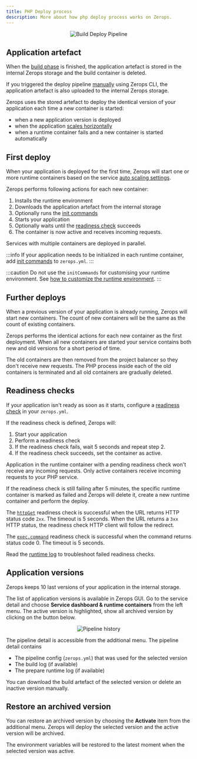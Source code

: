 ```yaml
---
title: PHP Deploy process
description: More about how php deploy process works on Zerops.
---
```



<p align="center">
  <Image
    lightImage="/img/mind-maps/build-deploy/step-3.webp"
    invertColors={true}
    alt="Build Deploy Pipeline"
    style={{ width: '95%', height: 'auto' }}
  />
</p>

## Application artefact

When the [build phase](/php/how-to/build-process) is finished, the application artefact is stored in the internal Zerops storage and the build container is deleted.

If you triggered the deploy pipeline [manually](/php/how-to/trigger-pipeline#manual-deploy-using-zerops-cli) using Zerops CLI, the application artefact is also uploaded to the internal Zerops storage.

Zerops uses the stored artefact to deploy the identical version of your application each time a new container is started:

- when a new application version is deployed
- when the application [scales horizontally](/php/how-to/create#horizontal-auto-scaling)
- when a runtime container fails and a new container is started automatically

## First deploy

When your application is deployed for the first time, Zerops will start one or more runtime containers based on the service [auto scaling settings](/php/how-to/scaling).

Zerops performs following actions for each new container:

1. Installs the runtime environment
2. Downloads the application artefact from the internal storage
3. Optionally runs the [init commands](/php/how-to/build-pipeline#initcommands)
4. Starts your application
5. Optionally waits until the [readiness check](/php/how-to/build-pipeline#readiness-check) succeeds
6. The container is now active and receives incoming requests.

Services with multiple containers are deployed in parallel.

:::info
If your application needs to be initialized in each runtime container, add [init commands](/php/how-to/build-pipeline#initcommands) to `zerops.yml`.
:::

:::caution
Do not use the `initCommands` for customising your runtime environment. See [how to customize the runtime environment](/php/how-to/customize-runtime).
:::

## Further deploys

When a previous version of your application is already running, Zerops will start new containers. The count of new containers will be the same as the count of existing containers.

Zerops performs the identical actions for each new container as the first deployment.
When all new containers are started your service contains both new and old versions for a short period of time.

The old containers are then removed from the project balancer so they don't receive new requests. The PHP process inside each of the old containers is terminated and all old containers are gradually deleted.

## Readiness checks

If your application isn't ready as soon as it starts, configure a [readiness check](/php/how-to/build-pipeline#readiness-check) in your `zerops.yml`.

If the readiness check is defined, Zerops will:

1. Start your application
2. Perform a readiness check
3. If the readiness check fails, wait 5 seconds and repeat step 2.
4. If the readiness check succeeds, set the container as active.

Application in the runtime container with a pending readiness check won't receive any incoming requests. Only active containers receive incoming requests to your PHP service.

If the readiness check is still failing after 5 minutes, the specific runtime container is marked as failed and Zerops will delete it, create a new runtime container and perform the deploy.

The <a href="/php/how-to/build-pipeline#httpget">`httpGet`</a> readiness check is successful when the URL returns HTTP status code `2xx`. The timeout is 5 seconds. When the URL returns a `3xx` HTTP status, the readiness check HTTP client will follow the redirect.

The <a href="/php/how-to/build-pipeline#exec">`exec.command`</a> readiness check is successful when the command returns status code 0. The timeout is 5 seconds.

Read the [runtime log](/php/how-to/logs#runtime-log) to troubleshoot failed readiness checks.

## Application versions

Zerops keeps 10 last versions of your application in the internal storage.

The list of application versions is available in Zerops GUI. Go to the service detail and choose **Service dashboard & runtime containers** from the left menu. The active version is highlighted, show all archived version by clicking on the button below.

<p align="center">
  <Image
    lightImage="/img/gui/pipeline-history.webp"
    invertColors={true}
    alt="Pipeline history"
    style={{ width: '100%', height: 'auto' }}
  />
</p>

The pipeline detail is accessible from the additional menu. The pipeline detail contains

- The pipeline config (`zerops.yml`) that was used for the selected version
- The build log (if available)
- The prepare runtime log (if available)

You can download the build artefact of the selected version or delete an inactive version manually.

## Restore an archived version

You can restore an archived version by choosing the **Activate** item from the additional menu.
Zerops will deploy the selected version and the active version will be archived.

The environment variables will be restored to the latest moment when the selected version was active.
